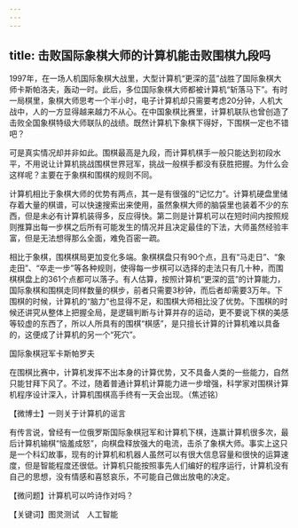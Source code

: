 ```yaml
---
---
---
```

title: 击败国际象棋大师的计算机能击败围棋九段吗
---




1997年，在一场人机国际象棋大战里，大型计算机“更深的蓝”战胜了国际象棋大师卡斯帕洛夫，轰动一时。此后，多位国际象棋大师都被计算机“斩落马下”。有时一局棋里，象棋大师思考一个半小时，电子计算机却只需要考虑20分钟，人机大战中，人的一方显得越来越力不从心。在中国象棋比赛里，计算机联队也曾创造了击败全国象棋特级大师联队的战绩。既然计算机下象棋下得好，下围棋一定也不错吧？

可是真实情况却并非如此。围棋最高是九段，而计算机棋手一般只能达到初段水平，不用说让计算机挑战围棋世界冠军，挑战一般棋手都没有获胜把握。为什么会这样呢？主要在于象棋和围棋的规则不同。

计算机相比于象棋大师的优势有两点，其一是有很强的“记忆力”。计算机硬盘里储存着大量的棋谱，可以快速搜索出来使用，虽然象棋大师的脑袋里也装着不少的东西，但是未必有计算机装得多，反应得快。第二则是计算机可以在短时间内按照规则推算出每一步棋之后所有可能发生的情况并且决定最佳的下法，大师虽然经验丰富，但是无法想得那么全面，难免百密一疏。

相比于象棋，围棋棋局更加变化多端。象棋棋盘只有90个点，且有“马走日”、“象走田”、“卒走一步”等各种规则，使得每一步棋可以选择的走法只有几十种，而围棋棋盘上的361个点都可以落子。有人估算，按照计算机“更深的蓝”的计算能力，国际象棋和围棋走同样数量的棋步，前者只需要3秒钟，而后者却需要3万年。下围棋的时候，计算机的“脑力”也显得不足，和围棋大师相比没了优势。下围棋的时候还讲究从整体上把握全局，是逻辑判断与计算并存的运动，更不要说下棋的美感等较虚的东西了，所以人所具有的围棋“棋感”，是只擅长计算的计算机难以具备的，这便成了计算机的另一个“死穴”。

国际象棋冠军卡斯帕罗夫



在围棋比赛中，计算机发挥不出本身的计算优势，又不具备人类的一些能力，自然只能甘拜下风了。不过，随着普通计算机计算能力进一步增强，科学家对围棋计算机程序设计深入，计算机围棋高手终有一天会出现。（焦述铭）





【微博士】一则关于计算机的谣言



有传言说，曾经有一位俄罗斯国际象棋冠军和计算机下棋，连赢计算机很多次，最后计算机输棋“恼羞成怒”，向棋盘释放强大的电流，击杀了象棋大师。事实上这只是一个科幻故事，现有的计算机和机器人虽然可以有很大信息容量和很快的运算速度，但是智能程度还很低。计算机只能按照事先人们编好的程序运行，计算机没有自己的思想，没有情感和喜怒哀乐，不可能自己做出放电的决定。

【微问题】计算机可以吟诗作对吗？

【关键词】图灵测试　人工智能